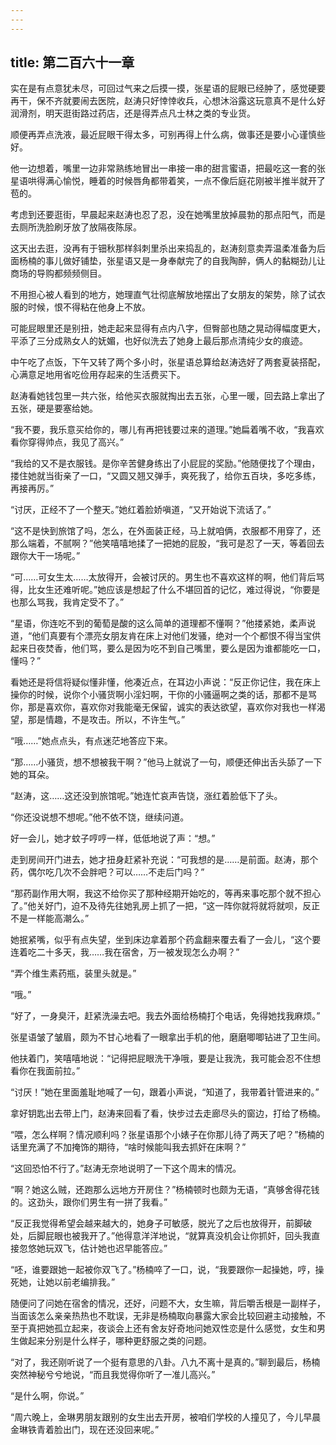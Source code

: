 ```yaml
---
---
---
```

title: 第二百六十一章
---




实在是有点意犹未尽，可回过气来之后摸一摸，张星语的屁眼已经肿了，感觉硬要再干，保不齐就要闹去医院，赵涛只好悻悻收兵，心想沐浴露这玩意真不是什么好润滑剂，明天逛街路过药店，还是得弄点凡士林之类的专业货。

顺便再弄点洗液，最近屁眼干得太多，可别再得上什么病，做事还是要小心谨慎些好。

他一边想着，嘴里一边非常熟练地冒出一串接一串的甜言蜜语，把最吃这一套的张星语哄得满心愉悦，睡着的时候唇角都带着笑，一点不像后庭花刚被半推半就开了苞的。

考虑到还要逛街，早晨起来赵涛也忍了忍，没在她嘴里放掉晨勃的那点阳气，而是去厕所洗脸刷牙放了放隔夜陈尿。

这天出去逛，没再有于钿秋那样斜刺里杀出来捣乱的，赵涛刻意卖弄温柔准备为后面杨楠的事儿做好铺垫，张星语又是一身奉献完了的自我陶醉，俩人的黏糊劲儿让商场的导购都频频侧目。

不用担心被人看到的地方，她理直气壮彻底解放地摆出了女朋友的架势，除了试衣服的时候，恨不得粘在他身上不放。

可能屁眼里还是别扭，她走起来显得有点内八字，但臀部也随之晃动得幅度更大，平添了三分成熟女人的妩媚，也好似洗去了她身上最后那点清纯少女的痕迹。

中午吃了点饭，下午又转了两个多小时，张星语总算给赵涛选好了两套夏装搭配，心满意足地用省吃俭用存起来的生活费买下。

赵涛看她钱包里一共六张，给他买衣服就掏出去五张，心里一暖，回去路上拿出了五张，硬是要塞给她。

“我不要，我乐意买给你的，哪儿有再把钱要过来的道理。”她扁着嘴不收，“我喜欢看你穿得帅点，我见了高兴。”

“我给的又不是衣服钱。是你辛苦健身练出了小屁屁的奖励。”他随便找了个理由，搂住她就当街亲了一口，“又圆又翘又弹手，爽死我了，给你五百块，多吃多练，再接再厉。”

“讨厌，正经不了一个整天。”她红着脸娇嗔道，“又开始说下流话了。”

“这不是快到旅馆了吗，怎么，在外面装正经，马上就咱俩，衣服都不用穿了，还那么端着，不腻啊？”他笑嘻嘻地揉了一把她的屁股，“我可是忍了一天，等着回去跟你大干一场呢。”

“可……可女生太……太放得开，会被讨厌的。男生也不喜欢这样的啊，他们背后骂得，比女生还难听呢。”她应该是想起了什么不堪回首的记忆，难过得说，“你要是也那么骂我，我肯定受不了。”

“星语，你连吃不到的葡萄是酸的这么简单的道理都不懂啊？”他搂紧她，柔声说道，“他们真要有个漂亮女朋友肯在床上对他们发骚，绝对一个个都恨不得当宝供起来日夜焚香，他们骂，要么是因为吃不到自己嘴里，要么是因为谁都能吃一口，懂吗？”

看她还是将信将疑似懂非懂，他凑近点，在耳边小声说：“反正你记住，我在床上操你的时候，说你个小骚货啊小淫妇啊，干你的小骚逼啊之类的话，那都不是骂你，那是喜欢你，喜欢你对我能毫无保留，诚实的表达欲望，喜欢你对我也一样渴望，那是情趣，不是攻击。所以，不许生气。”

“哦……”她点点头，有点迷茫地答应下来。

“那……小骚货，想不想被我干啊？”他马上就说了一句，顺便还伸出舌头舔了一下她的耳朵。

“赵涛，这……这还没到旅馆呢。”她连忙哀声告饶，涨红着脸低下了头。

“你还没说想不想呢。”他不依不饶，继续问道。

好一会儿，她才蚊子哼哼一样，低低地说了声：“想。”

走到房间开门进去，她才扭身赶紧补充说：“可我想的是……是前面。赵涛，那个药，偶尔吃几次不会胖吧？可以……不走后门吗？”

“那药副作用大啊，我这不给你买了那种经期开始吃的，等再来事吃那个就不担心了。”他关好门，迫不及待先往她乳房上抓了一把，“这一阵你就将就将就呗，反正不是一样能高潮么。”

她抿紧嘴，似乎有点失望，坐到床边拿着那个药盒翻来覆去看了一会儿，“这个要连着吃二十多天，我……我在宿舍，万一被发现怎么办啊？”

“弄个维生素药瓶，装里头就是。”

“哦。”

“好了，一身臭汗，赶紧洗澡去吧。我去外面给杨楠打个电话，免得她找我麻烦。”

张星语皱了皱眉，颇为不甘心地看了一眼拿出手机的他，磨磨唧唧钻进了卫生间。

他扶着门，笑嘻嘻地说：“记得把屁眼洗干净哦，要是让我洗，我可能会忍不住想看你在我面前拉。”

“讨厌！”她在里面羞耻地喊了一句，跟着小声说，“知道了，我带着针管进来的。”

拿好钥匙出去带上门，赵涛来回看了看，快步过去走廊尽头的窗边，打给了杨楠。

“喂，怎么样啊？情况顺利吗？张星语那个小婊子在你那儿待了两天了吧？”杨楠的话里充满了不加掩饰的期待，“啥时候能叫我去抓奸在床啊？”

“这回恐怕不行了。”赵涛无奈地说明了一下这个周末的情况。

“啊？她这么贼，还跑那么远地方开房住？”杨楠顿时也颇为无语，“真够舍得花钱的。这劲头，跟你们男生有一拼了我看。”

“反正我觉得希望会越来越大的，她身子可敏感，脱光了之后也放得开，前脚破处，后脚屁眼也被我开了。”他得意洋洋地说，“就算真没机会让你抓奸，回头我直接忽悠她玩双飞，估计她也迟早能答应。”

“呸，谁要跟她一起被你双飞了。”杨楠啐了一口，说，“我要跟你一起操她，哼，操死她，让她以前老编排我。”

随便问了问她在宿舍的情况，还好，问题不大，女生嘛，背后嚼舌根是一副样子，当面该怎么亲亲热热也不耽误，无非是杨楠取向暴露大家会比较回避主动接触，不至于真把她孤立起来，夜谈会上还有舍友好奇地问她双性恋是什么感觉，女生和男生做起来分别是什么样子，哪种更舒服之类的问题。

“对了，我还刚听说了一个挺有意思的八卦。八九不离十是真的。”聊到最后，杨楠突然神秘兮兮地说，“而且我觉得你听了一准儿高兴。”

“是什么啊，你说。”

“周六晚上，金琳男朋友跟别的女生出去开房，被咱们学校的人撞见了，今儿早晨金琳铁青着脸出门，现在还没回来呢。”